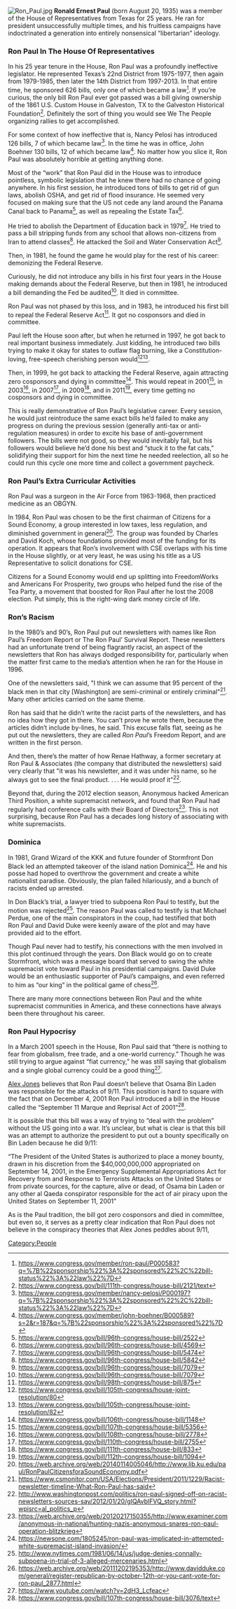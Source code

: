 [[File:Ron Paul.jpg|thumb]]
'''Ronald Ernest Paul''' (born August 20, 1935) was a member of the House of Representatives from Texas for 25 years. He ran for president unsuccessfully multiple times, and his fruitless campaigns have indoctrinated a generation into entirely nonsensical “libertarian” ideology.

=== '''Ron Paul In The House Of Representatives''' ===
In his 25 year tenure in the House, Ron Paul was a profoundly ineffective legislator. He represented Texas’s 22nd District from 1975-1977, then again from 1979-1985, then later the 14th District from 1997-2013. In that entire time, he sponsored 626 bills, only one of which became a law<ref>https://www.congress.gov/member/ron-paul/P000583?q=%7B%22sponsorship%22%3A%22sponsored%22%2C%22bill-status%22%3A%22law%22%7D</ref>. If you’re curious, the only bill Ron Paul ever got passed was a bill giving ownership of the 1861 U.S. Custom House in Galveston, TX to the Galveston Historical Foundation<ref>https://www.congress.gov/bill/111th-congress/house-bill/2121/text</ref>. Definitely the sort of thing you would see We The People organizing rallies to get accomplished.

For some context of how ineffective that is, Nancy Pelosi has introduced 126 bills, 7 of which became law<ref>https://www.congress.gov/member/nancy-pelosi/P000197?q=%7B%22sponsorship%22%3A%22sponsored%22%2C%22bill-status%22%3A%22law%22%7D</ref>. In the time he was in office, John Boehner 130 bills, 12 of which became law<ref>https://www.congress.gov/member/john-boehner/B000589?s=2&r=187&q=%7B%22sponsorship%22%3A%22sponsored%22%7D</ref>. No matter how you slice it, Ron Paul was absolutely horrible at getting anything done.

Most of the “work” that Ron Paul did in the House was to introduce pointless, symbolic legislation that he knew there had no chance of going anywhere. In his first session, he introduced tons of bills to get rid of gun laws, abolish OSHA, and get rid of flood insurance. He seemed very focused on making sure that the US not cede any land around the Panama Canal back to Panama<ref>https://www.congress.gov/bill/96th-congress/house-bill/2522</ref>, as well as repealing the Estate Tax<ref>https://www.congress.gov/bill/96th-congress/house-bill/4569</ref>.

He tried to abolish the Department of Education back in 1979<ref>https://www.congress.gov/bill/96th-congress/house-bill/5474</ref>. He tried to pass a bill stripping funds from any school that allows non-citizens from Iran to attend classes<ref>https://www.congress.gov/bill/96th-congress/house-bill/5842</ref>.  He attacked the Soil and Water Conservation Act<ref>https://www.congress.gov/bill/96th-congress/house-bill/7079</ref>.

Then, in 1981, he found the game he would play for the rest of his career: demonizing the Federal Reserve.

Curiously, he did not introduce any bills in his first four years in the House making demands about the Federal Reserve, but then in 1981, he introduced a bill demanding the Fed be audited<ref>https://www.congress.gov/bill/96th-congress/house-bill/7079</ref>. It died in committee.

Ron Paul was not phased by this loss, and in 1983, he introduced his first bill to repeal the Federal Reserve Act<ref>https://www.congress.gov/bill/98th-congress/house-bill/875</ref>. It got no cosponsors and died in committee.

Paul left the House soon after, but when he returned in 1997, he got back to real important business immediately. Just kidding, he introduced two bills trying to make it okay for states to outlaw flag burning, like a Constitution-loving, free-speech cherishing person would<ref>https://www.congress.gov/bill/105th-congress/house-joint-resolution/80</ref><ref>https://www.congress.gov/bill/105th-congress/house-joint-resolution/82</ref>.

Then, in 1999, he got back to attacking the Federal Reserve, again attracting zero cosponsors and dying in committee<ref>https://www.congress.gov/bill/106th-congress/house-bill/1148</ref>. This would repeat in 2001<ref>https://www.congress.gov/bill/107th-congress/house-bill/5356</ref>, in 2003<ref>https://www.congress.gov/bill/108th-congress/house-bill/2778</ref>, in 2007<ref>https://www.congress.gov/bill/110th-congress/house-bill/2755</ref>, in 2009<ref>https://www.congress.gov/bill/111th-congress/house-bill/833</ref>, and in 2011<ref>https://www.congress.gov/bill/112th-congress/house-bill/1094</ref>, every time getting no cosponsors and dying in committee.

This is really demonstrative of Ron Paul’s legislative career. Every session, he would just reintroduce the same exact bills he’d failed to make any progress on during the previous session (generally anti-tax or anti-regulation measures) in order to excite his base of anti-government followers. The bills were not good, so they would inevitably fail, but his followers would believe he’d done his best and “stuck it to the fat cats,” solidifying their support for him the next time he needed reelection, all so he could run this cycle one more time and collect a government paycheck.

=== '''Ron Paul’s Extra Curricular Activities''' ===
Ron Paul was a surgeon in the Air Force from 1963-1968, then practiced medicine as an OBGYN.

In 1984, Ron Paul was chosen to be the first chairman of Citizens for a Sound Economy, a group interested in low taxes, less regulation, and diminished government in general<ref>https://web.archive.org/web/20140114005046/http://www.lib.ku.edu/paul/RonPaulCitizensforaSoundEconomy.pdf</ref>. The group was founded by Charles and David Koch, whose foundations provided most of the funding for its operation. It appears that Ron’s involvement with CSE overlaps with his time in the House slightly, or at very least, he was using his title as a US Representative to solicit donations for CSE.

Citizens for a Sound Economy would end up splitting into FreedomWorks and Americans For Prosperity, two groups who helped fund the rise of the Tea Party, a movement that boosted for Ron Paul after he lost the 2008 election. Put simply, this is the right-wing dark money circle of life.

=== '''Ron’s Racism''' ===
In the 1980’s and 90’s, Ron Paul put out newsletters with names like Ron Paul’s Freedom Report or The Ron Paul’ Survival Report. These newsletters had an unfortunate trend of being flagrantly racist, an aspect of the newsletters that Ron has always dodged responsibility for, particularly when the matter first came to the media’s attention when he ran for the House in 1996.

One of the newsletters said, "I think we can assume that 95 percent of the black men in that city [Washington] are semi-criminal or entirely criminal"<ref>https://www.csmonitor.com/USA/Elections/President/2011/1229/Racist-newsletter-timeline-What-Ron-Paul-has-said</ref>. Many other articles carried on the same theme.

Ron has said that he didn’t write the racist parts of the newsletters, and has no idea how they got in there. You can’t prove he wrote them, because the articles didn’t include by-lines, he said. This excuse falls flat, seeing as he put out the newsletters, they are called ''Ron Paul''’s Freedom Report, and are written in the first person.

And then, there’s the matter of how Renae Hathway, a former secretary at Ron Paul & Associates (the company that distributed the newsletters) said very clearly that "it was his newsletter, and it was under his name, so he always got to see the final product. . . . He would proof it"<ref>http://www.washingtonpost.com/politics/ron-paul-signed-off-on-racist-newsletters-sources-say/2012/01/20/gIQAvblFVQ_story.html?wpisrc=al_politics_p</ref>.

Beyond that, during the 2012 election season, Anonymous hacked American Third Position, a white supremacist network, and found that Ron Paul had regularly had conference calls with their Board of Directors<ref>https://web.archive.org/web/20120217150355/http://www.examiner.com/anonymous-in-national/hunting-nazis-anonymous-snares-ron-paul-operation-blitzkrieg</ref>. This is not surprising, because Ron Paul has a decades long history of associating with white supremacists.

=== '''Dominica''' ===
In 1981, Grand Wizard of the KKK and future founder of Stormfront Don Black led an attempted takeover of the island nation Dominica<ref>https://newsone.com/1805245/ron-paul-was-implicated-in-attempted-white-supremacist-island-invasion/</ref>. He and his posse had hoped to overthrow the government and create a white nationalist paradise. Obviously, the plan failed hilariously, and a bunch of racists ended up arrested.

In Don Black’s trial, a lawyer tried to subpoena Ron Paul to testify, but the motion was rejected<ref>http://www.nytimes.com/1981/06/14/us/judge-denies-connally-subpoena-in-trial-of-3-alleged-mercenaries.html</ref>. The reason Paul was called to testify is that Michael Perdue, one of the main conspirators in the coup, had testified that both Ron Paul and David Duke were keenly aware of the plot and may have provided aid to the effort.

Though Paul never had to testify, his connections with the men involved in this plot continued through the years. Don Black would go on to create Stormfront, which was a message board that served to swing the white supremacist vote toward Paul in his presidential campaigns. David Duke would be an enthusiastic supporter of Paul’s campaigns, and even referred to him as “our king” in the political game of chess<ref>https://web.archive.org/web/20111202195353/http://www.davidduke.com/general/register-republican-by-october-12th-or-you-cant-vote-for-ron-paul_2877.html</ref>.

There are many more connections between Ron Paul and the white supremacist communities in America, and these connections have always been there throughout his career.

=== '''Ron Paul Hypocrisy''' ===
In a March 2001 speech in the House, Ron Paul said that “there is nothing to fear from globalism, free trade, and a one-world currency.” Though he was still trying to argue against “fiat currency,” he was still saying that globalism and a single global currency could be a good thing<ref>https://www.youtube.com/watch?v=2dH3_Lcfeac</ref>.

[[Alex Jones]] believes that Ron Paul doesn’t believe that Osama Bin Laden was responsible for the attacks of 9/11. This position is hard to square with the fact that on December 4, 2001 Ron Paul introduced a bill in the House called the “September 11 Marque and Reprisal Act of 2001”<ref>https://www.congress.gov/bill/107th-congress/house-bill/3076/text</ref>.

It is possible that this bill was a way of trying to “deal with the problem” without the US going into a war. It’s unclear, but what is clear is that this bill was an attempt to authorize the president to put out a bounty specifically on Bin Laden because he did 9/11:

“The President of the United States is authorized to place a money bounty, drawn in his discretion from the $40,000,000,000 appropriated on September 14, 2001, in the Emergency Supplemental Appropriations Act for Recovery from and Response to Terrorists Attacks on the United States or from private sources, for the capture, alive or dead, of Osama bin Laden or any other al Qaeda conspirator responsible for the act of air piracy upon the United States on September 11, 2001”

As is the Paul tradition, the bill got zero cosponsors and died in committee, but even so, it serves as a pretty clear indication that Ron Paul does not believe in the conspiracy theories that Alex Jones peddles about 9/11,
[[Category:People]]